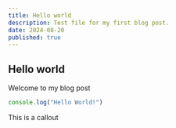 ```yaml
---
title: Hello world
description: Test file for my first blog post.
date: 2024-08-20
published: true
---
```


## Hello world

Welcome to my blog post

```js title="helloWorldExample.js" {1} showLineNumbers /Hello/ caption="Prints: Hello World!"
console.log("Hello World!")
```

<Callout type="danger"> This is a callout </Callout>